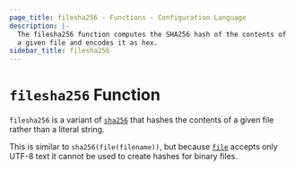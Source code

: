 ```yaml
---
page_title: filesha256 - Functions - Configuration Language
description: |-
  The filesha256 function computes the SHA256 hash of the contents of
  a given file and encodes it as hex.
sidebar_title: filesha256
---
```


# `filesha256` Function

`filesha256` is a variant of [`sha256`](/language/functions/sha256)
that hashes the contents of a given file rather than a literal string.

This is similar to `sha256(file(filename))`, but
because [`file`](/language/functions/file) accepts only UTF-8 text it cannot be used to
create hashes for binary files.
